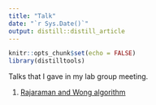 ```yaml
---
title: "Talk"
date: "`r Sys.Date()`"
output: distill::distill_article
---
```


```r
knitr::opts_chunk$set(echo = FALSE)
library(distilltools)
```

Talks that I gave in my lab group meeting.

1. [Rajaraman and Wong algorithm](https://drive.google.com/file/d/1WLlxY_T14-YrKH2Hkzr0x-tpA_oIY9Fl/view?usp=sharing)